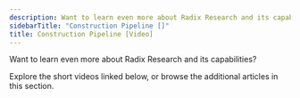 ```yaml
---
description: Want to learn even more about Radix Research and its capabilities?
sidebarTitle: "Construction Pipeline []"
title: Construction Pipeline [Video]
---
```


Want to learn even more about Radix Research and its capabilities?


Explore the short videos linked below, or browse the additional articles in this section. 


<Steps>
  <Step title="[Snapshot and Trends](kb://article/zendesk:radix:10741999461517)">
  </Step>
  <Step title="[Employment](kb://article/zendesk:radix:16518346159117) & [Housing Affordability](kb://article/zendesk:radix:16513190010893)">
  </Step>
  <Step title="[Construction Pipeline](kb://article/zendesk:radix:10742027560845)">
  </Step>
  <Step title="[Rent & Operating Trends Report](kb://article/zendesk:radix:10742125736589)">
  </Step>
</Steps>
